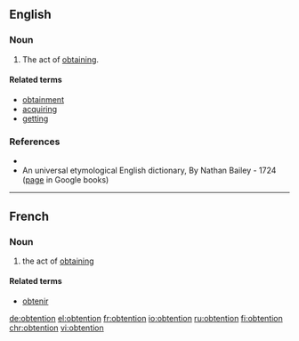 ==English==

===Noun===
{{en-noun}}

# {{context|rare|science|lang=en}} The act of [[obtain]]ing.

====Related terms====
* [[obtainment]]
* [[acquiring]]
* [[getting]]

===References===
* {{R:WordNet 2006}}
* An universal etymological English dictionary,  By Nathan Bailey - 1724 ([http://books.google.com/books?id=VuYIAAAAQAAJ&pg=PT561&dq=obtention+dictionary page] in Google books)

----
==French==
===Noun===
{{fr-noun|f}}
# the act of [[obtain]]ing

====Related terms====
* [[obtenir]]

[[de:obtention]]
[[el:obtention]]
[[fr:obtention]]
[[io:obtention]]
[[ru:obtention]]
[[fi:obtention]]
[[chr:obtention]]
[[vi:obtention]]